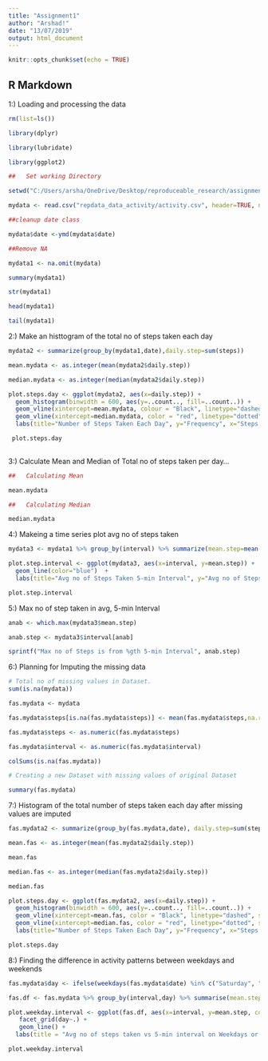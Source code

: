 ---
title: "Assignment1"
author: "Arshad!"
date: "13/07/2019"
output: html_document
---

```{r setup, include=FALSE}
knitr::opts_chunk$set(echo = TRUE)
```

## R Markdown


1:)   Loading and processing the data

```{r}

rm(list=ls())

library(dplyr)

library(lubridate)

library(ggplot2)

##   Set working Directory

setwd("C:/Users/arsha/OneDrive/Desktop/reproduceable_research/assignment1")

mydata <- read.csv("repdata_data_activity/activity.csv", header=TRUE, na.strings="NA")

##cleanup date class

mydata$date <-ymd(mydata$date)

##Remove NA

mydata1 <- na.omit(mydata)

summary(mydata1)

str(mydata1)

head(mydata1)

tail(mydata1)


```

2:)   Make an histtogram of the total no of steps taken each day

```{r}

mydata2 <- summarize(group_by(mydata1,date),daily.step=sum(steps))

mean.mydata <- as.integer(mean(mydata2$daily.step))

median.mydata <- as.integer(median(mydata2$daily.step))

plot.steps.day <- ggplot(mydata2, aes(x=daily.step)) +
  geom_histogram(binwidth = 600, aes(y=..count.., fill=..count..)) +
  geom_vline(xintercept=mean.mydata, colour = "Black", linetype="dashed", size=1) +
  geom_vline(xintercept=median.mydata, color = "red", linetype="dotted", size=1) +
  labs(title="Number of Steps Taken Each Day", y="Frequency", x="Steps Each Day")

 plot.steps.day
  

```

3:)   Calculate Mean and Median of Total no of steps taken per day...

```{r}


##   Calculating Mean 

mean.mydata

##   Calculating Median

median.mydata

```

4:)   Makeing a time series plot avg no of steps taken

```{r}

mydata3 <- mydata1 %>% group_by(interval) %>% summarize(mean.step=mean(steps))

plot.step.interval <- ggplot(mydata3, aes(x=interval, y=mean.step)) +
  geom_line(color="blue")  +
  labs(title="Avg no of Steps Taken 5-min Interval", y="Avg no of Steps", x="5-min Interval Time Series")

plot.step.interval

```

5:)   Max no of step taken in avg, 5-min Interval

```{r}

anab <- which.max(mydata3$mean.step)

anab.step <- mydata3$interval[anab]

sprintf("Max no of Steps is from %gth 5-min Interval", anab.step)

```

6:)  Planning for Imputing the missing data

```{r}

# Total no of missing values in Dataset.
sum(is.na(mydata))

fas.mydata <- mydata

fas.mydata$steps[is.na(fas.mydata$steps)] <- mean(fas.mydata$steps,na.rm=TRUE)

fas.mydata$steps <- as.numeric(fas.mydata$steps)

fas.mydata$interval <- as.numeric(fas.mydata$interval)

colSums(is.na(fas.mydata))

# Creating a new Dataset with missing values of original Dataset 

summary(fas.mydata)

```

7:)   Histogram of the total number of steps taken each day after missing values are imputed

```{r}

fas.mydata2 <- summarize(group_by(fas.mydata,date), daily.step=sum(steps))

mean.fas <- as.integer(mean(fas.mydata2$daily.step))

mean.fas

median.fas <- as.integer(median(fas.mydata2$daily.step))

median.fas

plot.steps.day <- ggplot(fas.mydata2, aes(x=daily.step)) +
  geom_histogram(binwidth = 600, aes(y=..count.., fill=..count..)) +
  geom_vline(xintercept=mean.fas, color = "Black", linetype="dashed", size=1) +
  geom_vline(xintercept=median.fas, color = "red", linetype="dotted", size=1) +
  labs(title="Number of Steps Taken Each Day", y="Frequency", x="Steps Each Day")

plot.steps.day

```

8:)   Finding the difference in activity patterns between weekdays and weekends

```{r}

fas.mydata$day <- ifelse(weekdays(fas.mydata$date) %in% c("Saturday", "Sunday"), "weekday", "weekend")

fas.df <- fas.mydata %>% group_by(interval,day) %>% summarise(mean.step=mean(steps))

plot.weekday.interval <- ggplot(fas.df, aes(x=interval, y=mean.step, color=day)) +
   facet_grid(day~.) +
   geom_line() +
  labs(title = "Avg no of steps taken vs 5-min interval on Weekdays or Weekend", y="Avg no of steps", x= "5-min interval time")

plot.weekday.interval


```
